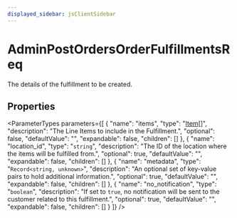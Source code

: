 ```yaml
---
displayed_sidebar: jsClientSidebar
---
```



# AdminPostOrdersOrderFulfillmentsReq

The details of the fulfillment to be created.

## Properties

<ParameterTypes parameters={[
  {
    "name": "items",
    "type": "[Item](internal.Item-4.mdx)[]",
    "description": "The Line Items to include in the Fulfillment.",
    "optional": false,
    "defaultValue": "",
    "expandable": false,
    "children": []
  },
  {
    "name": "location_id",
    "type": "`string`",
    "description": "The ID of the location where the items will be fulfilled from.",
    "optional": true,
    "defaultValue": "",
    "expandable": false,
    "children": []
  },
  {
    "name": "metadata",
    "type": "`Record<string, unknown>`",
    "description": "An optional set of key-value pairs to hold additional information.",
    "optional": true,
    "defaultValue": "",
    "expandable": false,
    "children": []
  },
  {
    "name": "no_notification",
    "type": "`boolean`",
    "description": "If set to `true`, no notification will be sent to the customer related to this fulfillment.",
    "optional": true,
    "defaultValue": "",
    "expandable": false,
    "children": []
  }
]} />
